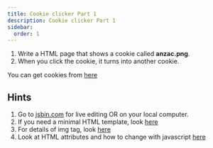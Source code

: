 ```yaml
---
title: Cookie clicker Part 1
description: Cookie clicker Part 1
sidebar:
  order: 1
---
```


1. Write a HTML page that shows a cookie called **anzac.png**.
2. When you click the cookie, it turns into another cookie.

You can get cookies from <a target="_blank" href="/webcourse/cookieselection">here</a>

## Hints

1. Go to <a target="_blank" href="https://jsbin.com/?html,output">jsbin.com</a> for live editing OR on your local computer.
2. If you need a minimal HTML template, look [here](/htmlcssjavascript/html/html_document)
3. For details of img tag, look [here](/htmlcssjavascript/html/img_tag)
4. Look at HTML attributes and how to change with javascript [here](/htmlcssjavascript/html/html_attributes/)
